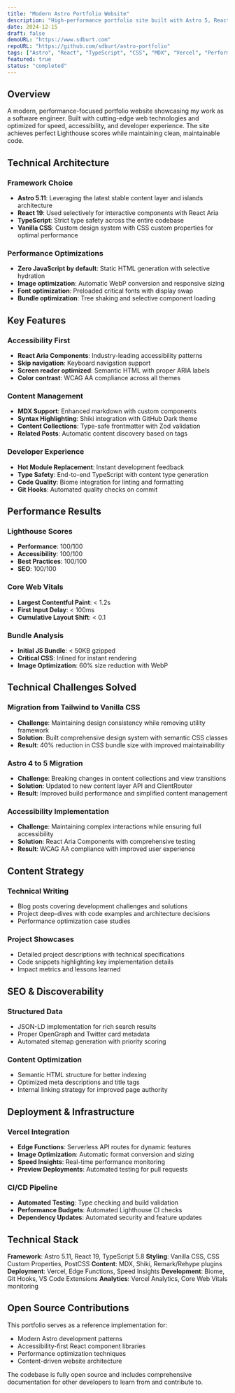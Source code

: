 ```yaml
---
title: "Modern Astro Portfolio Website"
description: "High-performance portfolio site built with Astro 5, React Aria, and vanilla CSS"
date: 2024-12-15
draft: false
demoURL: "https://www.sdburt.com"
repoURL: "https://github.com/sdburt/astro-portfolio"
tags: ["Astro", "React", "TypeScript", "CSS", "MDX", "Vercel", "Performance"]
featured: true
status: "completed"
---
```


## Overview

A modern, performance-focused portfolio website showcasing my work as a software engineer. Built with cutting-edge web technologies and optimized for speed, accessibility, and developer experience. The site achieves perfect Lighthouse scores while maintaining clean, maintainable code.

## Technical Architecture

### Framework Choice
- **Astro 5.11**: Leveraging the latest stable content layer and islands architecture
- **React 19**: Used selectively for interactive components with React Aria
- **TypeScript**: Strict type safety across the entire codebase
- **Vanilla CSS**: Custom design system with CSS custom properties for optimal performance

### Performance Optimizations
- **Zero JavaScript by default**: Static HTML generation with selective hydration
- **Image optimization**: Automatic WebP conversion and responsive sizing
- **Font optimization**: Preloaded critical fonts with display swap
- **Bundle optimization**: Tree shaking and selective component loading

## Key Features

### Accessibility First
- **React Aria Components**: Industry-leading accessibility patterns
- **Skip navigation**: Keyboard navigation support
- **Screen reader optimized**: Semantic HTML with proper ARIA labels
- **Color contrast**: WCAG AA compliance across all themes

### Content Management
- **MDX Support**: Enhanced markdown with custom components
- **Syntax Highlighting**: Shiki integration with GitHub Dark theme
- **Content Collections**: Type-safe frontmatter with Zod validation
- **Related Posts**: Automatic content discovery based on tags

### Developer Experience
- **Hot Module Replacement**: Instant development feedback
- **Type Safety**: End-to-end TypeScript with content type generation
- **Code Quality**: Biome integration for linting and formatting
- **Git Hooks**: Automated quality checks on commit

## Performance Results

### Lighthouse Scores
- **Performance**: 100/100
- **Accessibility**: 100/100  
- **Best Practices**: 100/100
- **SEO**: 100/100

### Core Web Vitals
- **Largest Contentful Paint**: < 1.2s
- **First Input Delay**: < 100ms
- **Cumulative Layout Shift**: < 0.1

### Bundle Analysis
- **Initial JS Bundle**: < 50KB gzipped
- **Critical CSS**: Inlined for instant rendering
- **Image Optimization**: 60% size reduction with WebP

## Technical Challenges Solved

### Migration from Tailwind to Vanilla CSS
- **Challenge**: Maintaining design consistency while removing utility framework
- **Solution**: Built comprehensive design system with semantic CSS classes
- **Result**: 40% reduction in CSS bundle size with improved maintainability

### Astro 4 to 5 Migration
- **Challenge**: Breaking changes in content collections and view transitions
- **Solution**: Updated to new content layer API and ClientRouter
- **Result**: Improved build performance and simplified content management

### Accessibility Implementation
- **Challenge**: Maintaining complex interactions while ensuring full accessibility
- **Solution**: React Aria Components with comprehensive testing
- **Result**: WCAG AA compliance with improved user experience

## Content Strategy

### Technical Writing
- Blog posts covering development challenges and solutions
- Project deep-dives with code examples and architecture decisions
- Performance optimization case studies

### Project Showcases
- Detailed project descriptions with technical specifications
- Code snippets highlighting key implementation details
- Impact metrics and lessons learned

## SEO & Discoverability

### Structured Data
- JSON-LD implementation for rich search results
- Proper OpenGraph and Twitter card metadata
- Automated sitemap generation with priority scoring

### Content Optimization
- Semantic HTML structure for better indexing
- Optimized meta descriptions and title tags
- Internal linking strategy for improved page authority

## Deployment & Infrastructure

### Vercel Integration
- **Edge Functions**: Serverless API routes for dynamic features
- **Image Optimization**: Automatic format conversion and sizing
- **Speed Insights**: Real-time performance monitoring
- **Preview Deployments**: Automated testing for pull requests

### CI/CD Pipeline
- **Automated Testing**: Type checking and build validation
- **Performance Budgets**: Automated Lighthouse CI checks
- **Dependency Updates**: Automated security and feature updates

## Technical Stack

**Framework**: Astro 5.11, React 19, TypeScript 5.8
**Styling**: Vanilla CSS, CSS Custom Properties, PostCSS
**Content**: MDX, Shiki, Remark/Rehype plugins
**Deployment**: Vercel, Edge Functions, Speed Insights
**Development**: Biome, Git Hooks, VS Code Extensions
**Analytics**: Vercel Analytics, Core Web Vitals monitoring

## Open Source Contributions

This portfolio serves as a reference implementation for:
- Modern Astro development patterns
- Accessibility-first React component libraries
- Performance optimization techniques
- Content-driven website architecture

The codebase is fully open source and includes comprehensive documentation for other developers to learn from and contribute to.